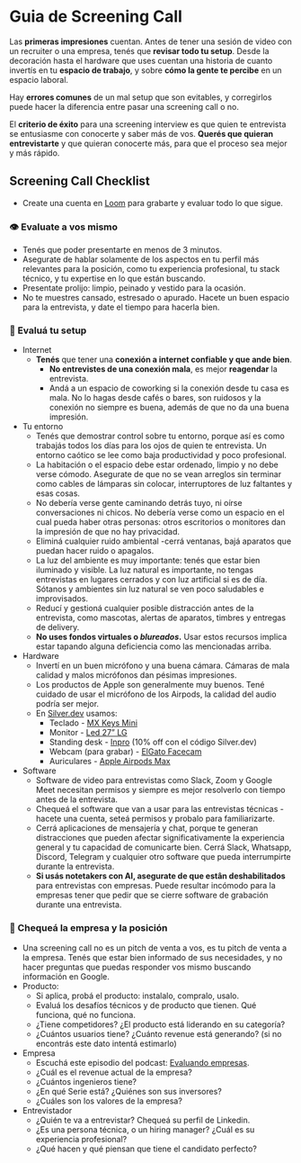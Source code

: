 
# Guia de Screening Call

Las **primeras impresiones** cuentan. Antes de tener una sesión de video con un recruiter o una empresa, tenés que **revisar todo tu setup**. Desde la decoración hasta el hardware que uses cuentan una historia de cuanto invertís en tu **espacio de trabajo**, y sobre **cómo la gente te percibe** en un espacio laboral.

Hay **errores comunes** de un mal setup que son evitables, y corregirlos puede hacer la diferencia entre pasar una screening call o no.

El **criterio de éxito** para una screening interview es que quien te entrevista se entusiasme con conocerte y saber más de vos. **Querés que quieran entrevistarte** y que quieran conocerte más, para que el proceso sea mejor y más rápido.

<IREmbed src="https://www.youtube.com/embed/Z5tMMkKnH8o?si=Kd3hD3KjNw7BcnCi"/>

## Screening Call Checklist

- Create una cuenta en [Loom](https://loom.com) para grabarte y evaluar todo lo que sigue.

### **👁️ Evaluate a vos mismo**
- Tenés que poder presentarte en menos de 3 minutos.
- Asegurate de hablar solamente de los aspectos en tu perfil más relevantes para la posición, como tu experiencia profesional, tu stack técnico, y tu expertise en lo que están buscando.
- Presentate prolijo: limpio, peinado y vestido para la ocasión.
- No te muestres cansado, estresado o apurado. Hacete un buen espacio para la entrevista, y date el tiempo para hacerla bien.

### **🏡 Evaluá tu setup**
- Internet
    - **Tenés** que tener una **conexión a internet confiable y que ande bien**.
        - **No entrevistes de una conexión mala**, es mejor **reagendar** la entrevista.
        - Andá a un espacio de coworking si la conexión desde tu casa es mala. No lo hagas desde cafés o bares, son ruidosos y la conexión no siempre es buena, además de que no da una buena impresión.
- Tu entorno
    - Tenés que demostrar control sobre tu entorno, porque así es como trabajás todos los días para los ojos de quien te entrevista. Un entorno caótico se lee como baja productividad y poco profesional.
    - La habitación o el espacio debe estar ordenado, limpio y no debe verse cómodo. Asegurate de que no se vean arreglos sin terminar como cables de lámparas sin colocar, interruptores de luz faltantes y esas cosas.
    - No debería verse gente caminando detrás tuyo, ni oírse conversaciones ni chicos. No debería verse como un espacio en el cual pueda haber otras personas: otros escritorios o monitores dan la impresión de que no hay privacidad.
    - Eliminá cualquier ruido ambiental -cerrá ventanas, bajá aparatos que puedan hacer ruido o apagalos.
    - La luz del ambiente es muy importante: tenés que estar bien iluminado y visible. La luz natural es importante, no tengas entrevistas en lugares cerrados y con luz artificial si es de día. Sótanos y ambientes sin luz natural se ven poco saludables e improvisados.
    - Reducí y gestioná cualquier posible distracción antes de la entrevista, como mascotas, alertas de aparatos, timbres y entregas de delivery.
    - **No uses fondos virtuales o *blureados*.** Usar estos recursos implica estar tapando alguna deficiencia como las mencionadas arriba.
- Hardware
    - Invertí en un buen micrófono y una buena cámara. Cámaras de mala calidad y malos micrófonos dan pésimas impresiones.
    - Los productos de Apple son generalmente muy buenos. Tené cuidado de usar el micrófono de los Airpods, la calidad del audio podría ser mejor.
    - En [Silver.dev](http://Silver.dev) usamos:
        - Teclado - [MX Keys Mini](https://www.mercadolibre.com.ar/teclado-logitech-mx-keys-mini-negro-ingles-idioma-ingles-internacional-color-del-teclado-negro/p/MLA24068335?product_trigger_id=MLA18931568&quantity=1)
        - Monitor - [Led 27” LG](https://www.lg.com/ar/monitores/lg-27UL500-W)
        - Standing desk - [Inpro](https://inpro.ar/) (10% off con el código Silver.dev)
        - Webcam (para grabar) - [ElGato Facecam](https://www.elgato.com/pt/es/p/facecam-mk2)
        - Auriculares - [Apple Airpods Max](https://www.apple.com/la/airpods-max/)
- Software
    - Software de video para entrevistas como Slack, Zoom y Google Meet necesitan permisos y siempre es mejor resolverlo con tiempo antes de la entrevista.
    - Chequeá el software que van a usar para las entrevistas técnicas -hacete una cuenta, seteá permisos y probalo para familiarizarte.
    - Cerrá aplicaciones de mensajería y chat, porque te generan distracciones que pueden afectar significativamente la experiencia general y tu capacidad de comunicarte bien. Cerrá Slack, Whatsapp, Discord, Telegram y cualquier otro software que pueda interrumpirte durante la entrevista.
    - **Si usás notetakers con AI, asegurate de que estân deshabilitados** para entrevistas con empresas. Puede resultar incómodo para la empresas tener que pedir que se cierre software de grabación durante una entrevista.

### **🏢 Chequeá la empresa y la posición**
- Una screening call no es un pitch de venta a vos, es tu pitch de venta a la empresa. Tenés que estar bien informado de sus necesidades, y no hacer preguntas que puedas responder vos mismo buscando información en Google.
- Producto:
    - Si aplica, probá el producto: instalalo, compralo, usalo.
    - Evaluá los desafíos técnicos y de producto que tienen. Qué funciona, qué no funciona.
    - ¿Tiene competidores? ¿El producto está liderando en su categoría?
    - ¿Cuántos usuarios tiene? ¿Cuánto revenue está generando? (si no encontrás este dato intentá estimarlo)
- Empresa
    - Escuchá este episodio del podcast: [Evaluando empresas](https://open.spotify.com/episode/587A5xGVLBOBGnEzreZtLy?si=SRVekRXnTHOJg8GTb_bbKQ&nd=1&dlsi=10ff1eba908847a7).
    - ¿Cuál es el revenue actual de la empresa?
    - ¿Cuántos ingenieros tiene?
    - ¿En qué Serie está? ¿Quiénes son sus inversores?
    - ¿Cuáles son los valores de la empresa?
- Entrevistador
    - ¿Quién te va a entrevistar? Chequeá su perfil de Linkedin.
    - ¿Es una persona técnica, o un hiring manager? ¿Cuál es su experiencia profesional?
    - ¿Qué hacen y qué piensan que tiene el candidato perfecto?
